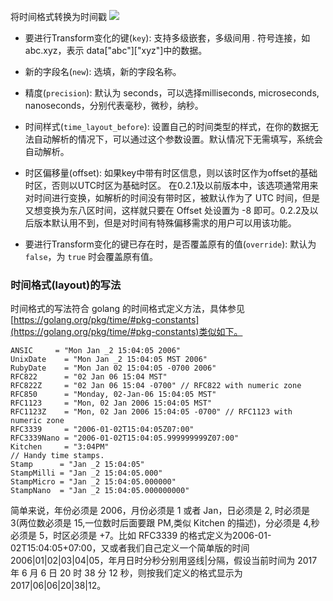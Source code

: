 将时间格式转换为时间戳
![](https://dn-odum9helk.qbox.me/FiZ_y_6W1XE7jB0ALQL6pW7tw87u)

* 要进行Transform变化的键(`key`): 支持多级嵌套，多级间用 *.* 符号连接，如 abc.xyz，表示 data["abc"]["xyz"]中的数据。

* 新的字段名(`new`): 选填，新的字段名称。

* 精度(`precision`): 默认为 seconds，可以选择milliseconds, microseconds, nanoseconds，分别代表毫秒，微秒，纳秒。

* 时间样式(`time_layout_before`): 设置自己的时间类型的样式，在你的数据无法自动解析的情况下，可以通过这个参数设置。默认情况下无需填写，系统会自动解析。

* 时区偏移量(offset): 如果key中带有时区信息，则以该时区作为offset的基础时区，否则以UTC时区为基础时区。 在0.2.1及以前版本中，该选项通常用来对时间进行变换，如解析的时间没有带时区，被默认作为了 UTC 时间，但是又想变换为东八区时间，这样就只要在 Offset 处设置为 -8 即可。0.2.2及以后版本默认用不到，但是对时间有特殊偏移需求的用户可以用该功能。

* 要进行Transform变化的键已存在时，是否覆盖原有的值(`override`): 默认为 `false`，为 `true` 时会覆盖原有值。


### **时间格式(layout)的写法**

时间格式的写法符合 golang 的时间格式定义方法，具体参见[https://golang.org/pkg/time/#pkg-constants](https://golang.org/pkg/time/#pkg-constants)类似如下。

```
ANSIC     = "Mon Jan _2 15:04:05 2006"
UnixDate    = "Mon Jan _2 15:04:05 MST 2006"
RubyDate    = "Mon Jan 02 15:04:05 -0700 2006"
RFC822      = "02 Jan 06 15:04 MST"
RFC822Z     = "02 Jan 06 15:04 -0700" // RFC822 with numeric zone
RFC850      = "Monday, 02-Jan-06 15:04:05 MST"
RFC1123     = "Mon, 02 Jan 2006 15:04:05 MST"
RFC1123Z    = "Mon, 02 Jan 2006 15:04:05 -0700" // RFC1123 with numeric zone
RFC3339     = "2006-01-02T15:04:05Z07:00"
RFC3339Nano = "2006-01-02T15:04:05.999999999Z07:00"
Kitchen     = "3:04PM"
// Handy time stamps.
Stamp      = "Jan _2 15:04:05"
StampMilli = "Jan _2 15:04:05.000"
StampMicro = "Jan _2 15:04:05.000000"
StampNano  = "Jan _2 15:04:05.000000000"
```

简单来说，年份必须是 2006，月份必须是 1 或者 Jan，日必须是 2, 时必须是 3(两位数必须是 15,一位数时后面要跟 PM,类似 Kitchen 的描述)，分必须是 4,秒必须是 5，时区必须是 +7。比如 RFC3339 的格式定义为2006-01-02T15:04:05+07:00，又或者我们自己定义一个简单版的时间 2006|01|02|03|04|05，年月日时分秒分别用竖线|分隔，假设当前时间为 2017 年 6 月 6 日 20 时 38 分 12 秒，则按我们定义的格式显示为 2017|06|06|20|38|12。